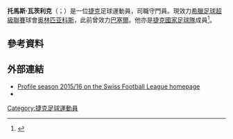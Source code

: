 {{noteTA
|G1=laliga
|G2=Football
|G3=uefa
|1=zh-hans:瓦茨利克;zh-hk:華歷克;zh-tw:瓦茨利克
}}
{{Infobox football biography
| name           = 托馬斯·瓦茨利克<br/ >Tomáš Vaclík
| image          = Tomáš Vaclík.jpg
| caption        = 
| fullname       = Tomáš Vaclík
| birth_date     = {{birth date and age|df=yes|1989|3|29}}
| cityofbirth = [[奧斯特拉瓦|奧斯特拉瓦]]
| countryofbirth = [[捷克斯洛伐克|捷克斯洛伐克]]
| height         = 1.88m
| currentclub    = [[奥林匹亚科斯足球俱乐部|奥林匹亚科斯]]
| clubnumber     = 1
| position       = [[守門員|守門員]]
| youthyears1    = 2006–2007 |youthclubs1 = 維特科維采
| years1         = 2007–2010 |clubs1 = 維特科維采 |caps1 = 52 |goals1 = 0
| years2         = 2010–2012 |clubs2 = [[薛斯高夫足球會|薛斯高夫]] |caps2 = 40 |goals2 = 0
| years3         = 2012–2014 |clubs3 = [[布拉格斯巴達足球俱樂部|布拉格斯巴達]]     |caps3 = 71 |goals3 = 0
| years4         = 2014–2018 |clubs4 = [[巴塞爾足球俱樂部|巴塞爾]]                     |caps4 = 132 |goals4 = 0
| years5         = 2018–2021     |clubs5 = [[塞維利亞足球俱樂部|塞維利亞]]                 |caps5 = 71 |goals5 = 0
| years6 = 2021– | clubs6 = [[奥林匹亚科斯足球俱乐部|奥林匹亚科斯]] | caps6 = 8 | goals6 = 0
| nationalyears1 = 2005 
| nationalteam1  = 捷克 U16 
| nationalcaps1  = 1
| nationalgoals1 = 0
| nationalyears2 = 2006–2007 
| nationalteam2  = 捷克 U18 
| nationalcaps2  = 2
| nationalgoals2 = 0
| nationalyears3 = 2007–2008 
| nationalteam3  = 捷克 U19
| nationalcaps3  = 8
| nationalgoals3 = 0
| nationalyears4 = 2009 
| nationalteam4  = 捷克 U20
| nationalcaps4  = 4
| nationalgoals4 = 0
| nationalyears5 = 2009–2011 
| nationalteam5  = [[捷克21歲以下國家足球隊|捷克 U21]] 
| nationalcaps5  = 15 
| nationalgoals5 = 0
| nationalyears6 = 2012– 
| nationalteam6  = [[捷克國家足球隊|捷克]] 
| nationalcaps6  = 46
| nationalgoals6 = 0
| club-update    = 2021年10月30日
| nationalteam-update  = 2021年10月11日
}}

'''托馬斯·瓦茨利克'''（{{lang-cz|Tomáš Vaclík}}；{{bd|1989年|3月29日}}）是一位[[捷克|捷克]]足球運動員，司職守門員。現效力[[希臘足球超級聯賽|希臘足球超級聯賽]]球會[[奥林匹亚科斯足球俱乐部|奥林匹亚科斯]]，此前曾效力[[巴塞爾足球俱樂部|巴塞爾]]。他亦是[[捷克國家足球隊|捷克國家足球隊]]成員<ref>{{cite news |url=http://sport.ihned.cz/fotbal/c1-58338430-vaclik-v-ere-petra-cecha-starty-pro-jine-golmany-moc-pribyvat-nebudou |title=Vaclík: V éře Petra Čecha starty pro jiné gólmany moc přibývat nebudou |language=cs |publisher=ihned.cz |date=7 November 2012 |accessdate=7 January 2013 |deadurl=yes |archiveurl=https://web.archive.org/web/20121108050340/http://sport.ihned.cz/fotbal/c1-58338430-vaclik-v-ere-petra-cecha-starty-pro-jine-golmany-moc-pribyvat-nebudou |archivedate=2012年11月8日 }}</ref>。

==參考資料==
{{Reflist}}

==外部連結==
* [http://www.sfl.ch/superleague/klubs/fc-basel-1893/player/tomas-vaclik/season/201516/ Profile season 2015/16 on the Swiss Football League homepage] {{Wayback|url=http://www.sfl.ch/superleague/klubs/fc-basel-1893/player/tomas-vaclik/season/201516/ |date=20170829123902 }}
* {{Soccerway}}

{{2016年歐洲國家盃捷克參賽名單}}
{{2020年欧洲足球锦标赛捷克参赛名单}}
{{DEFAULTSORT: Vaclík, Tomáš}}
[[Category:捷克足球運動員|Category:捷克足球運動員]]